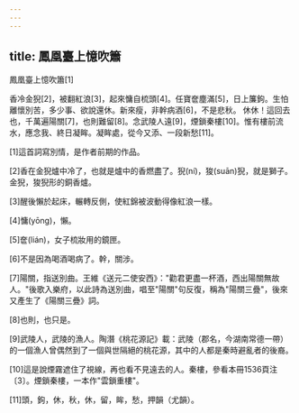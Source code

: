 ```yaml
---
---
---
```

title: 鳳凰臺上憶吹簫
---




鳳凰臺上憶吹簫[1]

香冷金猊[2]，被翻紅浪[3]，起來慵自梳頭[4]。任寶奩塵滿[5]，日上簾鉤。生怕離懷別苦，多少事、欲說還休。新來瘦，非幹病酒[6]，不是悲秋。 休休！這回去也，千萬遍陽關[7]，也則難留[8]。念武陵人遠[9]，煙鎖秦樓[10]。惟有樓前流水，應念我、終日凝眸。凝眸處，從今又添、一段新愁[11]。

[1]這首詞寫別情，是作者前期的作品。

[2]香在金猊爐中冷了，也就是爐中的香燃盡了。猊(ní)，狻(suān)猊，就是獅子。金猊，狻猊形的銅香爐。

[3]醒後懶於起床，輾轉反側，使紅錦被波動得像紅浪一樣。

[4]慵(yōng)，懶。

[5]奩(lián)，女子梳妝用的鏡匣。

[6]不是因為喝酒喝病了。幹，關涉。

[7]陽關，指送別曲。王維《送元二使安西》："勸君更盡一杯酒，西出陽關無故人。"後歌入樂府，以此詩為送別曲，唱至"陽關"句反復，稱為"陽關三疊"，後來又產生了《陽關三疊》詞。

[8]也則，也只是。

[9]武陵人，武陵的漁人。陶潛《桃花源記》載：武陵（郡名，今湖南常德一帶）的一個漁人曾偶然到了一個與世隔絕的桃花源，其中的人都是秦時避亂者的後裔。

[10]這是說煙霧遮住了視線，再也看不見遠去的人。秦樓，參看本冊1536頁注〔3〕。煙鎖秦樓，一本作"雲鎖重樓"。

[11]頭，鉤，休，秋，休，留，眸，愁，押韻（尤韻）。